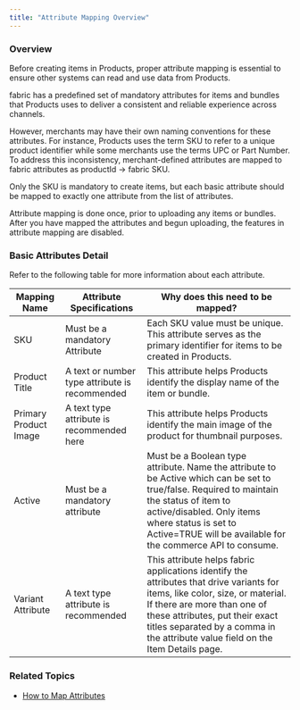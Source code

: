 ```yaml
---
title: "Attribute Mapping Overview"
---
```


### Overview

Before creating items in Products, proper attribute mapping is essential to ensure other systems can read and use data from Products.

fabric has a predefined set of mandatory attributes for items and bundles that Products uses to deliver a consistent and reliable experience across channels.

However, merchants may have their own naming conventions for these attributes. For instance, Products uses the term SKU to refer to a unique product identifier while some merchants use the terms UPC or Part Number. To address this inconsistency, merchant-defined attributes are mapped to fabric attributes as productId -> fabric SKU.

Only the SKU is mandatory to create items, but each basic attribute should be mapped to exactly one attribute from the list of attributes.

Attribute mapping is done once, prior to uploading any items or bundles. After you have mapped the attributes and begun uploading, the features in attribute mapping are disabled.

### Basic Attributes Detail

Refer to the following table for more information about each attribute.

| Mapping Name          | Attribute Specifications                       | Why does this need to be mapped?                                                                                                                                                                                                                                                  |
| --------------------- | ---------------------------------------------- | --------------------------------------------------------------------------------------------------------------------------------------------------------------------------------------------------------------------------------------------------------------------------------- |
| SKU                   | Must be a mandatory Attribute                  | Each SKU value must be unique. This attribute serves as the primary identifier for items to be created in Products.                                                                                                                                                               |
| Product Title         | A text or number type attribute is recommended | This attribute helps Products identify the display name of the item or bundle.                                                                                                                                                                                                    |
| Primary Product Image | A text type attribute is recommended here      | This attribute helps Products identify the main image of the product for thumbnail purposes.                                                                                                                                                                                      |
| Active                | Must be a mandatory attribute                  | Must be a Boolean type attribute. Name the attribute to be Active which can be set to true/false. Required to maintain the status of item to active/disabled. Only items where status is set to Active=TRUE will be available for the commerce API to consume.                    |
| Variant Attribute     | A text type attribute is recommended           | This attribute helps fabric applications identify the attributes that drive variants for items, like color, size, or material. If there are more than one of these attributes, put their exact titles separated by a comma in the attribute value field on the Item Details page. |

### Related Topics

* [How to Map Attributes](/docs/products-settings-mapping-attributes)